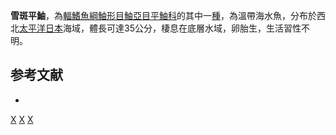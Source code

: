 {{Speciesbox
| taxon = Sebastes nivosus
| status = DD
| status_system = IUCN3.1
| binomial_authority =  [[Hilgendorf|Hilgendorf]], 1880
| synonyms = 
}}

'''雪斑平鮋'''，為[[輻鰭魚綱|輻鰭魚綱]][[鮋形目|鮋形目]][[鮋亞目|鮋亞目]][[平鮋科|平鮋科]]的其中一[[種|種]]，為溫帶海水魚，分布於西北[[太平洋|太平洋]][[日本|日本]]海域，體長可達35公分，棲息在底層水域，卵胎生，生活習性不明。

==参考文献==
*{{FishBase_species|genus=Sebastes|species=nivosus|year=2014|month=6}}

{{taxonbar}}
[[Category:_1880年描述的鱼类|X]]
[[Category:IUCN红色名录数据缺乏物种|X]]
[[Category:平鮋屬|X]]